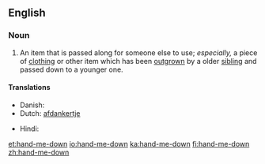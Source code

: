 ==English==

===Noun===
{{en-noun|sg=[[hand]]-[[me]]-[[down]]}}

# An item that is passed along for someone else to use; ''especially,'' a piece of [[clothing]] or other item which has been [[outgrow]]n by a older [[sibling]] and passed down to a younger one.

====Translations====
{{trans-top|An item that is passed along for someone else to use}}
* Danish: ''{{t|da|aflagt}} {{t|da|stykke}} {{t|da|tøj}}''<!-- not wikified as a unit since doesn't seem to be idiomatic as a unit -->
* Dutch: [[afdankertje]] {{n}}
{{trans-mid}}
* Hindi: {{t|hi|उतरन|f|xs=Hindi}}
{{trans-bottom}}

[[et:hand-me-down]]
[[io:hand-me-down]]
[[ka:hand-me-down]]
[[fi:hand-me-down]]
[[zh:hand-me-down]]
